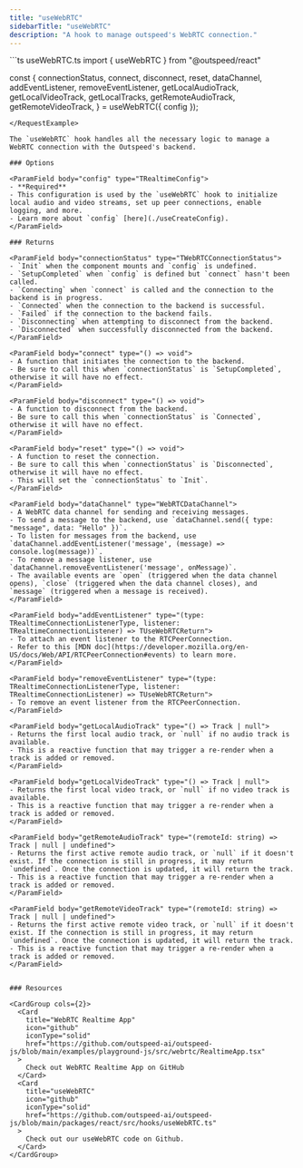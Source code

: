 ```yaml
---
title: "useWebRTC"
sidebarTitle: "useWebRTC"
description: "A hook to manage outspeed's WebRTC connection."
---
```


<RequestExample>
```ts useWebRTC.ts
import { useWebRTC } from "@outspeed/react"

const {
  connectionStatus,
  connect,
  disconnect,
  reset,
  dataChannel,
  addEventListener,
  removeEventListener,
  getLocalAudioTrack,
  getLocalVideoTrack,
  getLocalTracks,
  getRemoteAudioTrack,
  getRemoteVideoTrack,
} = useWebRTC({
  config
});

```
</RequestExample>

The `useWebRTC` hook handles all the necessary logic to manage a WebRTC connection with the Outspeed's backend.

### Options

<ParamField body="config" type="TRealtimeConfig">
- **Required**
- This configuration is used by the `useWebRTC` hook to initialize local audio and video streams, set up peer connections, enable logging, and more.
- Learn more about `config` [here](./useCreateConfig).
</ParamField>

### Returns

<ParamField body="connectionStatus" type="TWebRTCConnectionStatus">
- `Init` when the component mounts and `config` is undefined.
- `SetupCompleted` when `config` is defined but `connect` hasn't been called.
- `Connecting` when `connect` is called and the connection to the backend is in progress.
- `Connected` when the connection to the backend is successful.
- `Failed` if the connection to the backend fails.
- `Disconnecting` when attempting to disconnect from the backend.
- `Disconnected` when successfully disconnected from the backend.
</ParamField>

<ParamField body="connect" type="() => void">
- A function that initiates the connection to the backend.
- Be sure to call this when `connectionStatus` is `SetupCompleted`, otherwise it will have no effect.
</ParamField>

<ParamField body="disconnect" type="() => void">
- A function to disconnect from the backend.
- Be sure to call this when `connectionStatus` is `Connected`, otherwise it will have no effect.
</ParamField>

<ParamField body="reset" type="() => void">
- A function to reset the connection.
- Be sure to call this when `connectionStatus` is `Disconnected`, otherwise it will have no effect.
- This will set the `connectionStatus` to `Init`.
</ParamField>

<ParamField body="dataChannel" type="WebRTCDataChannel">
- A WebRTC data channel for sending and receiving messages.
- To send a message to the backend, use `dataChannel.send({ type: "message", data: "Hello" })`.
- To listen for messages from the backend, use `dataChannel.addEventListener('message', (message) => console.log(message))`.
- To remove a message listener, use `dataChannel.removeEventListener('message', onMessage)`.
- The available events are `open` (triggered when the data channel opens), `close` (triggered when the data channel closes), and `message` (triggered when a message is received).
</ParamField>

<ParamField body="addEventListener" type="(type: TRealtimeConnectionListenerType, listener: TRealtimeConnectionListener) => TUseWebRTCReturn">
- To attach an event listener to the RTCPeerConnection.
- Refer to this [MDN doc](https://developer.mozilla.org/en-US/docs/Web/API/RTCPeerConnection#events) to learn more.
</ParamField>

<ParamField body="removeEventListener" type="(type: TRealtimeConnectionListenerType, listener: TRealtimeConnectionListener) => TUseWebRTCReturn">
- To remove an event listener from the RTCPeerConnection.
</ParamField>

<ParamField body="getLocalAudioTrack" type="() => Track | null">
- Returns the first local audio track, or `null` if no audio track is available.
- This is a reactive function that may trigger a re-render when a track is added or removed.
</ParamField>

<ParamField body="getLocalVideoTrack" type="() => Track | null">
- Returns the first local video track, or `null` if no video track is available.
- This is a reactive function that may trigger a re-render when a track is added or removed.
</ParamField>

<ParamField body="getRemoteAudioTrack" type="(remoteId: string) => Track | null | undefined">
- Returns the first active remote audio track, or `null` if it doesn't exist. If the connection is still in progress, it may return `undefined`. Once the connection is updated, it will return the track.
- This is a reactive function that may trigger a re-render when a track is added or removed.
</ParamField>

<ParamField body="getRemoteVideoTrack" type="(remoteId: string) => Track | null | undefined">
- Returns the first active remote video track, or `null` if it doesn't exist. If the connection is still in progress, it may return `undefined`. Once the connection is updated, it will return the track.
- This is a reactive function that may trigger a re-render when a track is added or removed.
</ParamField>


### Resources

<CardGroup cols={2}>
  <Card
    title="WebRTC Realtime App"
    icon="github"
    iconType="solid"
    href="https://github.com/outspeed-ai/outspeed-js/blob/main/examples/playground-js/src/webrtc/RealtimeApp.tsx"
  >
    Check out WebRTC Realtime App on GitHub
  </Card>
  <Card
    title="useWebRTC"
    icon="github"
    iconType="solid"
    href="https://github.com/outspeed-ai/outspeed-js/blob/main/packages/react/src/hooks/useWebRTC.ts"
  >
    Check out our useWebRTC code on Github.
  </Card>
</CardGroup>